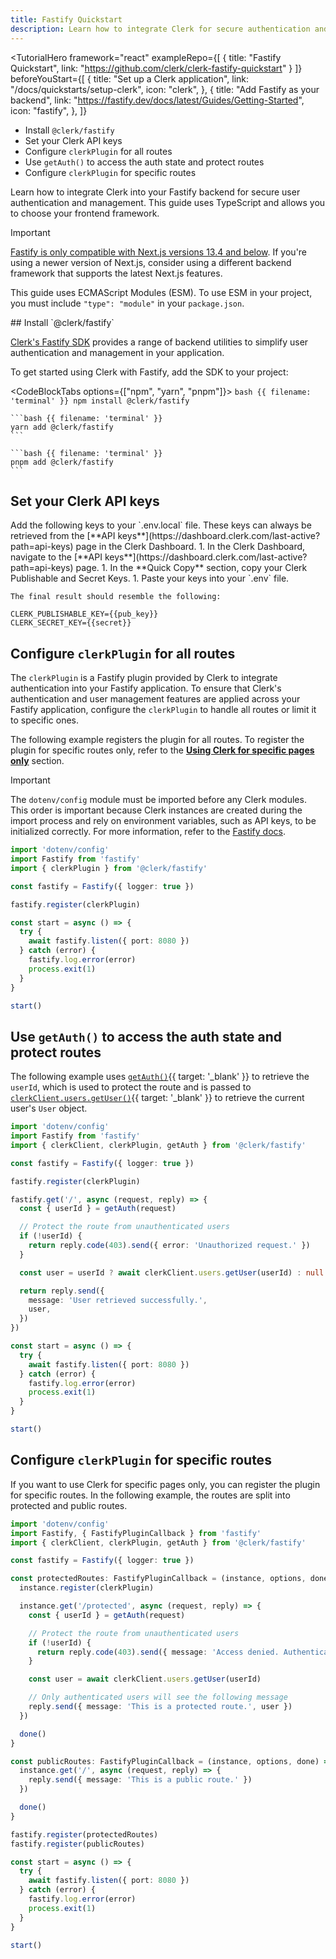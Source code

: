 ```yaml
---
title: Fastify Quickstart
description: Learn how to integrate Clerk for secure authentication and user management into your application using a Fastify backend.
---
```


<TutorialHero
  framework="react"
  exampleRepo={[
    {
      title: "Fastify Quickstart",
      link: "https://github.com/clerk/clerk-fastify-quickstart"
    }
  ]}
  beforeYouStart={[
    {
    title: "Set up a Clerk application",
    link: "/docs/quickstarts/setup-clerk",
    icon: "clerk",
    },
    {
      title: "Add Fastify as your backend",
      link: "https://fastify.dev/docs/latest/Guides/Getting-Started",
      icon: "fastify",
    },
  ]}
>
  - Install `@clerk/fastify`
  - Set your Clerk API keys
  - Configure `clerkPlugin` for all routes
  - Use `getAuth()` to access the auth state and protect routes
  - Configure `clerkPlugin` for specific routes
</TutorialHero>

Learn how to integrate Clerk into your Fastify backend for secure user authentication and management. This guide uses TypeScript and allows you to choose your frontend framework.

> [!IMPORTANT]
> [Fastify is only compatible with Next.js versions 13.4 and below](https://github.com/fastify/fastify-nextjs). If you're using a newer version of Next.js, consider using a different backend framework that supports the latest Next.js features.
>
> This guide uses ECMAScript Modules (ESM). To use ESM in your project, you must include `"type": "module"` in your `package.json`.

<Steps>
  ## Install `@clerk/fastify`

  [Clerk's Fastify SDK](https://github.com/clerk/javascript/tree/main/packages/fastify) provides a range of backend utilities to simplify user authentication and management in your application.

  To get started using Clerk with Fastify, add the SDK to your project:

  <CodeBlockTabs options={["npm", "yarn", "pnpm"]}>
    ```bash {{ filename: 'terminal' }}
    npm install @clerk/fastify
    ```

    ```bash {{ filename: 'terminal' }}
    yarn add @clerk/fastify
    ```

    ```bash {{ filename: 'terminal' }}
    pnpm add @clerk/fastify
    ```
  </CodeBlockTabs>

  ## Set your Clerk API keys

  <SignedIn>
    Add the following keys to your `.env.local` file. These keys can always be retrieved from the [**API keys**](https://dashboard.clerk.com/last-active?path=api-keys) page in the Clerk Dashboard.
  </SignedIn>

  <SignedOut>
    1. In the Clerk Dashboard, navigate to the [**API keys**](https://dashboard.clerk.com/last-active?path=api-keys) page.
    1. In the **Quick Copy** section, copy your Clerk Publishable and Secret Keys.
    1. Paste your keys into your `.env` file.

    The final result should resemble the following:
  </SignedOut>

  ```env {{ filename: '.env' }}
  CLERK_PUBLISHABLE_KEY={{pub_key}}
  CLERK_SECRET_KEY={{secret}}
  ```

  ## Configure `clerkPlugin` for all routes

  The `clerkPlugin` is a Fastify plugin provided by Clerk to integrate authentication into your Fastify application. To ensure that Clerk's authentication and user management features are applied across your Fastify application, configure the `clerkPlugin` to handle all routes or limit it to specific ones.

  The following example registers the plugin for all routes. To register the plugin for specific routes only, refer to the [**Using Clerk for specific pages only**](/docs/sdk/fastify/quickstart#using-clerk-for-specific-routes-only) section.

  > [!IMPORTANT]
  > The `dotenv/config` module must be imported before any Clerk modules. This order is important because Clerk instances are created during the import process and rely on environment variables, such as API keys, to be initialized correctly. For more information, refer to the [Fastify docs](https://fastify.dev/docs/latest/Guides/Getting-Started/#loading-order-of-your-plugins).

  ```ts {{ filename: 'index.ts' }}
  import 'dotenv/config'
  import Fastify from 'fastify'
  import { clerkPlugin } from '@clerk/fastify'

  const fastify = Fastify({ logger: true })

  fastify.register(clerkPlugin)

  const start = async () => {
    try {
      await fastify.listen({ port: 8080 })
    } catch (error) {
      fastify.log.error(error)
      process.exit(1)
    }
  }

  start()
  ```

  ## Use `getAuth()` to access the auth state and protect routes

  The following example uses [`getAuth()`](/docs/sdk/nextjs/get-auth){{ target: '_blank' }} to retrieve the `userId`, which is used to protect the route and is passed to [`clerkClient.users.getUser()`](/docs/references/backend/user/get-user){{ target: '_blank' }} to retrieve the current user's `User` object.

  ```ts {{ filename: 'index.ts' }}
  import 'dotenv/config'
  import Fastify from 'fastify'
  import { clerkClient, clerkPlugin, getAuth } from '@clerk/fastify'

  const fastify = Fastify({ logger: true })

  fastify.register(clerkPlugin)

  fastify.get('/', async (request, reply) => {
    const { userId } = getAuth(request)

    // Protect the route from unauthenticated users
    if (!userId) {
      return reply.code(403).send({ error: 'Unauthorized request.' })
    }

    const user = userId ? await clerkClient.users.getUser(userId) : null

    return reply.send({
      message: 'User retrieved successfully.',
      user,
    })
  })

  const start = async () => {
    try {
      await fastify.listen({ port: 8080 })
    } catch (error) {
      fastify.log.error(error)
      process.exit(1)
    }
  }

  start()
  ```
</Steps>

## Configure `clerkPlugin` for specific routes

If you want to use Clerk for specific pages only, you can register the plugin for specific routes. In the following example, the routes are split into protected and public routes.

```ts {{ filename: 'index.ts' }}
import 'dotenv/config'
import Fastify, { FastifyPluginCallback } from 'fastify'
import { clerkClient, clerkPlugin, getAuth } from '@clerk/fastify'

const fastify = Fastify({ logger: true })

const protectedRoutes: FastifyPluginCallback = (instance, options, done) => {
  instance.register(clerkPlugin)

  instance.get('/protected', async (request, reply) => {
    const { userId } = getAuth(request)

    // Protect the route from unauthenticated users
    if (!userId) {
      return reply.code(403).send({ message: 'Access denied. Authentication required.' })
    }

    const user = await clerkClient.users.getUser(userId)

    // Only authenticated users will see the following message
    reply.send({ message: 'This is a protected route.', user })
  })

  done()
}

const publicRoutes: FastifyPluginCallback = (instance, options, done) => {
  instance.get('/', async (request, reply) => {
    reply.send({ message: 'This is a public route.' })
  })

  done()
}

fastify.register(protectedRoutes)
fastify.register(publicRoutes)

const start = async () => {
  try {
    await fastify.listen({ port: 8080 })
  } catch (error) {
    fastify.log.error(error)
    process.exit(1)
  }
}

start()
```
